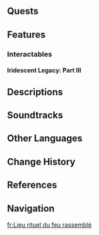 {{Stub}}
{{Location Infobox
|image        = Flame-Melding Ritual Grounds.png
|type         = Subarea
|map_level    = 
|area         = Ancient Sacred Mountain
|region       = Natlan
|map          = Ancient Sacred Mountain
}}
{{Location Intro|description=<p>{{If Self|Flame-Melding Ritual Grounds|It|The Flame-Melding Ritual Grounds}} is the site where [[Xiuhcoatl]] created the first Astral Assemblage &mdash; a feat comparable to forging a star.<ref>{{Ref/Quest|Sealed Site of Sacrifice}}</ref></p>}}

<!--
==Points of Interest==
{{Locations by Category Gallery|type=Points of Interest}}
-->
==Quests==
{{Quests by Category List|Flame-Melding Ritual Grounds Quests|heo=1}}

==Features==
<!--
===Exploration===
* 

===Local Specialties===
* {{Item|}}
-->
===Interactables===
====Iridescent Legacy: Part III====
{{Transclude|Iridescent Legacy|Iridescent Legacy: Part III|main=1}}
<!--
==Puzzles==
===Puzzle Name===

==NPCs==
* 
-->
==Descriptions==
{{Description/Viewpoint|Condensed Altar}}

==Soundtracks==
{{Soundtracks by Category Table|type=location}}
<!--
==Lore==

==Trivia==
*

==Gallery==
<gallery>

</gallery>
-->

==Other Languages==
{{Other Languages
|en       = Flame-Melding Ritual Grounds
|zhs      = 聚火祭验所
|zhs_rm   = 
|zht      = 聚火祭驗所
|zht_rm   = 
|zh_tl    = 
|ja       = {{Rubi|集炎|しゅうえん}}の{{Rubi|祭場|さいじょう}}
|ja_rm    = Shuuen no Saijou
|ja_tl    = 
|ko       = 불융합 제단
|ko_tl    = 
|es       = Altar del Fuego Congregado
|es_tl    = Altar of Congregated Fire
|fr       = Lieu rituel du feu rassemblé
|fr_tl    = Ritual Place of Gathered Fire
|ru       = Алтарь сбора пламени
|ru_tl    = 
|th       = Flame-Melding Ritual Grounds
|vi       = Tế Đàn Tụ Lửa
|vi_tl    = 
|de       = Ritualfelder der Flammenverschmelzung
|de_tl    = 
|id       = Flame-Melding Ritual Grounds
|pt       = Local de Ritual da Fusão das Chamas
|pt_tl    = 
|tr       = Alevlerin Birleştiği Ayin Yeri
|tr_tl    = 
|it       = Terre del Rituale del Fondifiamme
|it_tl    = 
}}

==Change History==
{{Change History|5.5}}

==References==
{{Reflist}}

==Navigation==
{{Area Navbox|Natlan}}

[[fr:Lieu rituel du feu rassemblé]]